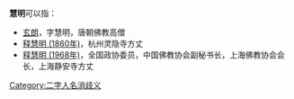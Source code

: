 '''慧明'''可以指：
* [[玄朗|玄朗]]，字慧明，唐朝佛教高僧
* [[释慧明_(1860年)|释慧明 (1860年)]]，杭州灵隐寺方丈
* [[释慧明_(1968年)|释慧明 (1968年)]]，全国政协委员，中国佛教协会副秘书长，上海佛教协会会长，上海静安寺方丈

{{disambig}}

[[Category:二字人名消歧义|Category:二字人名消歧义]]